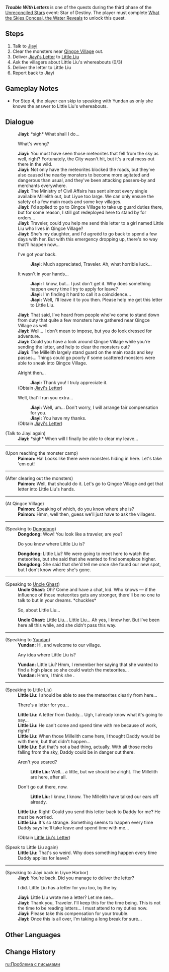 {{Quest Infobox
|id            = 41126
|type          = World
|region        = Liyue
|area          = Sea of Clouds
|subarea       = Liyue Harbor
|event_name    = Unreconciled Stars
|summary       = Jiayi asks the Traveler to deliver a letter to his daughter, Little Liu. His daughter also asks to deliver her response to her father.
|requirement   = Complete [[What the Skies Conceal, the Water Reveals]]
|startLocation = [[Liyue Harbor]], [[Liyue]]
|prev          = 
|next          = 
|exp           = 
|mora          = 25,000
|primogems     = 40
|other         = {{Card|Fading Star's Essence|20}}
|characters    = Dongdong; Jiayi; Little Liu; Paimon; Traveler; Uncle Ghast; Yundan
}}
'''''Trouble With Letters''''' is one of the quests during the third phase of the [[Unreconciled Stars]] event: Star of Destiny. The player must complete [[What the Skies Conceal, the Water Reveals]] to unlock this quest.

==Steps==
#Talk to [[Jiayi]]
#Clear the monsters near [[Qingce Village]] out.
#Deliver [[Jiayi's Letter]] to [[Little Liu]]
#Ask the villagers about Little Liu's whereabouts (0/3)
#Deliver the letter to Little Liu
#Report back to Jiayi

==Gameplay Notes==
* For Step 4, the player can skip to speaking with Yundan as only she knows the answer to Little Liu's whereabouts.

==Dialogue==
{{Quest Description|Due to the meteor shower, [[Jiayi]]'s plan to return home to see his family has been canceled yet again. He is looking for someone to send a letter to [[Qingce Village]]...}}
{{Dialogue start}}
:'''Jiayi:''' *sigh* What shall I do...
:{{DIcon}} What's wrong?
:'''Jiayi:''' You must have seen those meteorites that fell from the sky as well, right? Fortunately, the City wasn't hit, but it's a real mess out there in the wild.
:'''Jiayi:''' Not only have the meteorites blocked the roads, but they've also caused the nearby monsters to become more agitated and dangerous than usual, and they've been attacking passers-by and merchants everywhere.
:'''Jiayi:''' The Ministry of Civil Affairs has sent almost every single available Millelith out, but Liyue too large. We can only ensure the safety of a few main roads and some key villages.
:'''Jiayi:''' I'd applied to go to Qingce Village to take up guard duties there, but for some reason, I still got redeployed here to stand by for orders...
:'''Jiayi:''' Traveler, could you help me send this letter to a girl named Little Liu who lives in Qingce Village?
:'''Jiayi:''' She's my daughter, and I'd agreéd to go back to spend a few days with her. But with this emergency dropping up, there's no way that'll happen now...
:{{DIcon}} I've got your back.
::'''Jiayi:''' Much appreciated, Traveler. Ah, what horrible luck...
:{{DIcon}} It wasn't in your hands...
::'''Jiayi:''' I know, but... I just don't get it. Why does something happen every time I try to apply for leave?
::'''Jiayi:''' I'm finding it hard to call it a coincidence...
::'''Jiayi:''' Well, I'll leave it to you then. Please help me get this letter to Little Liu.
:'''Jiayi:''' That said, I've heard from people who've come to stand down from duty that quite a few monsters have gathered near Qingce Village as well.
:'''Jiayi:''' Well... I don't mean to impose, but you do look dressed for adventure.
:'''Jiayi:''' Could you have a look around Qingce Village while you're sending the letter, and help to clear the monsters out?
:'''Jiayi:''' The Millelith largely stand guard on the main roads and key passes... Things could go poorly if some scattered monsters were able to sneak into Qingce Village.
:{{DIcon}} Alright then...
::'''Jiayi:''' Thank you! I truly appreciate it.
:;(Obtain [[Jiayi's Letter]])
:{{DIcon}} Well, that'll run you extra...
::'''Jiayi:''' Well, um... Don't worry, I will arrange fair compensation for you.
::'''Jiayi:''' You have my thanks.
:;(Obtain [[Jiayi's Letter]])
;(Talk to Jiayi again)
:'''Jiayi:''' *sigh* When will I finally be able to clear my leave...
----
;(Upon reaching the monster camp)
:'''Paimon:''' Ha! Looks like there were monsters hiding in here. Let's take 'em out!
----
;(After clearing out the monsters)
:'''Paimon:''' Well, that should do it. Let's go to Qingce Village and get that letter into Little Liu's hands.
----
;(At Qingce Village)
:'''Paimon:''' Speaking of which, do you know where she is?
:'''Paimon:''' Hmm, well then, guess we'll just have to ask the villagers.
----
;(Speaking to [[Dongdong]])
:'''Dongdong:''' Wow! You look like a traveler, are you?
:{{DIcon|Quest}} Do you know where Little Liu is?
:'''Dongdong:''' Little Liu? We were going to meet here to watch the meteorites, but she said that she wanted to find someplace higher.
:'''Dongdong:''' She said that she'd tell me once she found our new spot, but I don't know where she's gone.
----
;(Speaking to [[Uncle Ghast]])
:'''Uncle Ghast:''' Oh? Come and have a chat, kid. Who knows &mdash; if the influence of those meteorites gets any stronger, there'll be no one to talk to but in your dreams. *chuckles*
:{{DIcon|Quest}} So, about Little Liu...
:'''Uncle Ghast:''' Little Liu... Little Liu... Ah yes, I know her. But I've been here all this while, and she didn't pass this way.
----
;(Speaking to [[Yundan]])
:'''Yundan:''' Hi, and welcome to our village.
:{{DIcon|Quest}} Any idea where Little Liu is?
:'''Yundan:''' Little Liu? Hmm, I remember her saying that she wanted to find a high place so she could watch the meteorites...
:'''Yundan:''' Hmm, I think she {{Color|buzzword|climbed up those ladders over there}}.
----
;(Speaking to Little Liu)
:'''Little Liu:''' I should be able to see the meteorites clearly from here...
:{{DIcon}} There's a letter for you...
:'''Little Liu:''' A letter from Daddy... Ugh, I already know what it's going to say...
:'''Little Liu:''' He can't come and spend time with me because of work, right?
:'''Little Liu:''' When those Millelith came here, I thought Daddy would be with them, but that didn't happen...
:'''Little Liu:''' But that's not a bad thing, actually. With all those rocks falling from the sky, Daddy could be in danger out there.
:{{DIcon}} Aren't you scared?
::'''Little Liu:''' Well... a little, but we should be alright. The Millelith are here, after all.
:{{DIcon}} Don't go out there, now.
::'''Little Liu:''' I know, I know. The Millelith have talked our ears off already.
:'''Little Liu:''' Right! Could you send this letter back to Daddy for me? He must be worried.
:'''Little Liu:''' It's so strange. Something seems to happen every time Daddy says he'll take leave and spend time with me...
:;(Obtain [[Little Liu's Letter]])
;(Speak to Little Liu again)
:'''Little Liu:''' That's so weird. Why does something happen every time Daddy applies for leave?
----
;(Speaking to Jiayi back in Liyue Harbor)
:'''Jiayi:''' You're back. Did you manage to deliver the letter?
:{{DIcon}} I did. Little Liu has a letter for you too, by the by.
:'''Jiayi:''' Little Liu wrote me a letter? Let me see...
:'''Jiayi:''' Thank you, Traveler. I'll keep this for the time being. This is not the time to be reading letters... I must attend to my duties now.
:'''Jiayi:''' Please take this compensation for your trouble.
:'''Jiayi:''' Once this is all over, I'm taking a long break for sure...
{{Dialogue end}}

==Other Languages==
{{Other Languages
|en      = Trouble With Letters
|zhs     = 家书难递
|zhs_rm  = Jiāshū Nán Dì
|zht     = 家書難遞
|zht_rm  = Jiāshū Nán Dì
|zh_tl   = Letter to Home is Hard to Deliver
|ja      = 届けにくい家書
|ja_rm   = Todokenikui Kasho
|ja_tl   = Hard to Deliver Letter from Home
|ko      = 전하지 못한 편지
|ko_rm   = Jeonhaji Motan Pyeonji
|ko_tl   = Undelivered Letter
|es      = Una carta difícil de enviar
|es_tl   = A Difficult Letter to Send
|fr      = Une lettre difficile à envoyer
|fr_tl   = A Difficult Letter to Send
|ru      = Проблема с письмами
|ru_tl   = Trouble With Letters
|th      = จดหมายที่ส่งยาก
|th_rm   = 
|th_tl   = 
|vi      = Bức thư khó gửi
|vi_tl   = 
|de      = Probleme mit Briefen
|de_tl   = Troubles With Letters
|id      = Masalah Dengan Surat
|id_tl   = Trouble With Letters
|pt      = Encrenca com Cartas
|pt_tl   = Trouble With Letters
}}

==Change History==
{{Change History|1.1}}

[[ru:Проблема с письмами]]
